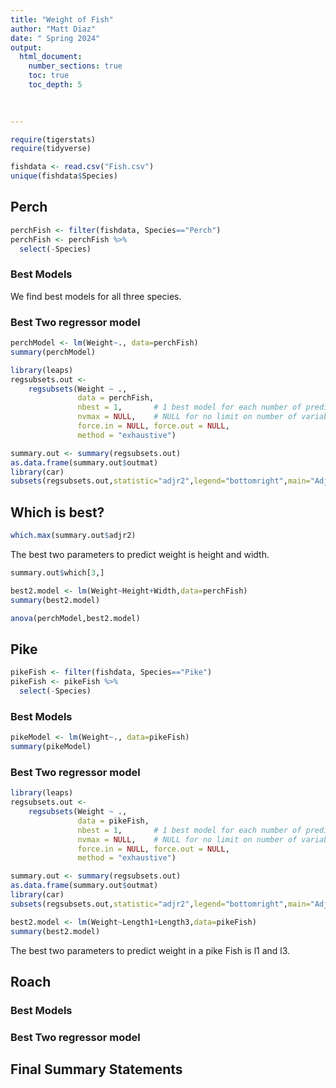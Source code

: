```yaml
---
title: "Weight of Fish"
author: "Matt Diaz"
date: " Spring 2024"  
output: 
  html_document:
    number_sections: true
    toc: true
    toc_depth: 5

 
    
---
```



```r
require(tigerstats)
require(tidyverse)
```


```r
fishdata <- read.csv("Fish.csv")
unique(fishdata$Species)
```



## Perch

```r
perchFish <- filter(fishdata, Species=="Perch")
perchFish <- perchFish %>%
  select(-Species)
```


### Best Models

We find best models for all three species.  

### Best Two regressor model

```r
perchModel <- lm(Weight~., data=perchFish)
summary(perchModel)
```

```r
library(leaps)
regsubsets.out <-
    regsubsets(Weight ~ .,
               data = perchFish,
               nbest = 1,       # 1 best model for each number of predictors
               nvmax = NULL,    # NULL for no limit on number of variables
               force.in = NULL, force.out = NULL,
               method = "exhaustive")

summary.out <- summary(regsubsets.out)
as.data.frame(summary.out$outmat)
library(car)
subsets(regsubsets.out,statistic="adjr2",legend="bottomright",main="Adjusted R^2")
```

## Which is best?

```r
which.max(summary.out$adjr2)
```

The best two parameters to predict weight is height and width.

```r
summary.out$which[3,]
```


```r
best2.model <- lm(Weight~Height+Width,data=perchFish)
summary(best2.model)
```

```r
anova(perchModel,best2.model)
```


## Pike

```r
pikeFish <- filter(fishdata, Species=="Pike")
pikeFish <- pikeFish %>%
  select(-Species)
```

### Best Models

```r
pikeModel <- lm(Weight~., data=pikeFish)
summary(pikeModel)
```

### Best Two regressor model

```r
library(leaps)
regsubsets.out <-
    regsubsets(Weight ~ .,
               data = pikeFish,
               nbest = 1,       # 1 best model for each number of predictors
               nvmax = NULL,    # NULL for no limit on number of variables
               force.in = NULL, force.out = NULL,
               method = "exhaustive")

summary.out <- summary(regsubsets.out)
as.data.frame(summary.out$outmat)
library(car)
subsets(regsubsets.out,statistic="adjr2",legend="bottomright",main="Adjusted R^2")
```


```r
best2.model <- lm(Weight~Length1+Length3,data=pikeFish)
summary(best2.model)
```

The best two parameters to predict weight in a pike Fish is l1 and l3.

## Roach

### Best Models

### Best Two regressor model

## Final Summary Statements